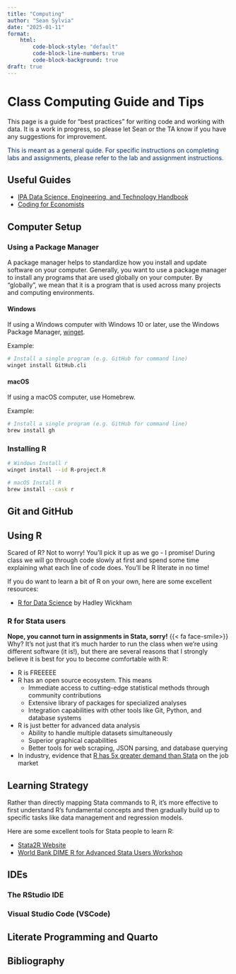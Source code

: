 ```yaml
---
title: "Computing"
author: "Sean Sylvia"
date: "2025-01-11"
format: 
    html:
        code-block-style: "default"
        code-block-line-numbers: true
        code-block-background: true
draft: true
---
```


# Class Computing Guide and Tips

This page is a guide for "best practices" for writing code and working with data. It is a work in progress, so please let Sean or the TA know if you have any suggestions for improvement. 

::: {.callout-note appearance="simple" style="color: #002D72"}
This is meant as a general quide. For specific instructions on completing labs and assignments, please refer to the lab and assignment instructions.
:::

## Useful Guides

- [IPA Data Science, Engineering, and Technology Handbook](https://povertyaction.github.io/ipa-data-tech-handbook/index.html)
- [Coding for Economists](https://aeturrell.github.io/coding-for-economists/intro.html)


## Computer Setup

### Using a Package Manager

A package manager helps to standardize how you install and update software on your computer. Generally, you want to use a package manager to install any programs that are used globally on your computer. By “globally”, we mean that it is a program that is used across many projects and computing environments.

#### Windows

If using a Windows computer with Windows 10 or later, use the Windows Package Manager, [winget](https://learn.microsoft.com/en-us/windows/package-manager/winget/).

Example:
```.bash
# Install a single program (e.g. GitHub for command line)
winget install GitHub.cli
```

#### macOS

If using a macOS computer, use Homebrew.

Example:
```.bash
# Install a single program (e.g. GitHub for command line)
brew install gh
```

### Installing R

```.bash
# Windows Install r
winget install --id R-project.R

# macOS Install R
brew install --cask r
```

## Git and GitHub

## Using R

Scared of R? Not to worry! You'll pick it up as we go - I promise! During class we will go through code slowly at first and spend some time explaining what each line of code does. You'll be R literate in no time!

If you do want to learn a bit of R on your own, here are some excellent resources:

-   [R for Data Science](https://r4ds.had.co.nz/) by Hadley Wickham

### R for Stata users

**Nope, you cannot turn in assignments in Stata, sorry!** {{< fa face-smile>}} Why? It's not just that it's much harder to run the class when we're using different software (it is!), but there are several reasons that I strongly believe it is best for you to become comfortable with R:

-   R is FREEEEE
-   R has an open source ecosystem. This means
    -   Immediate access to cutting-edge statistical methods through community contributions
    -   Extensive library of packages for specialized analyses
    -   Integration capabilities with other tools like Git, Python, and database systems
-   R is just better for advanced data analysis
    -   Ability to handle multiple datasets simultaneously
    -   Superior graphical capabilities
    -   Better tools for web scraping, JSON parsing, and database querying
-   In industry, evidence that [R has 5x greater demand than Stata](https://www.r-bloggers.com/2022/10/data-science-software-popularity-update/) on the job market

::: callout-tip
## Learning Strategy
Rather than directly mapping Stata commands to R, it's more effective to first understand R's fundamental concepts and then gradually build up to specific tasks like data management and regression models.
:::

Here are some excellent tools for Stata people to learn R:

-   [Stata2R Website](https://stata2r.github.io/)
-   [World Bank DIME R for Advanced Stata Users Workshop](https://osf.io/nj6bf/)

## IDEs

### The RStudio IDE

### Visual Studio Code (VSCode)

## Literate Programming and Quarto

## Bibliography

